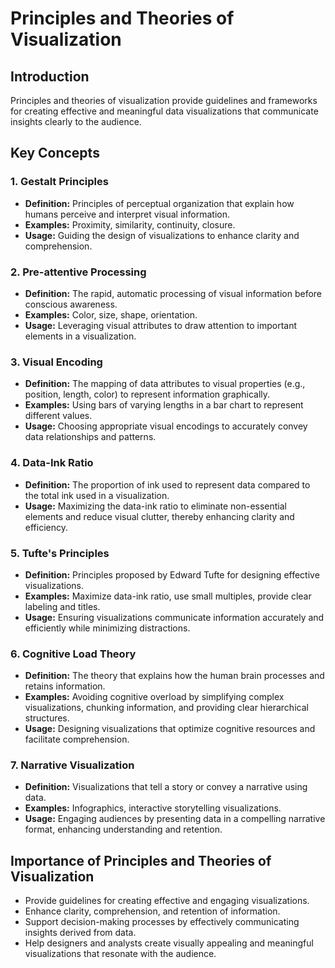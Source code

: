 # Principles and Theories of Visualization

## Introduction
Principles and theories of visualization provide guidelines and frameworks for creating effective and meaningful data visualizations that communicate insights clearly to the audience.

## Key Concepts

### 1. Gestalt Principles
- **Definition:** Principles of perceptual organization that explain how humans perceive and interpret visual information.
- **Examples:** Proximity, similarity, continuity, closure.
- **Usage:** Guiding the design of visualizations to enhance clarity and comprehension.

### 2. Pre-attentive Processing
- **Definition:** The rapid, automatic processing of visual information before conscious awareness.
- **Examples:** Color, size, shape, orientation.
- **Usage:** Leveraging visual attributes to draw attention to important elements in a visualization.

### 3. Visual Encoding
- **Definition:** The mapping of data attributes to visual properties (e.g., position, length, color) to represent information graphically.
- **Examples:** Using bars of varying lengths in a bar chart to represent different values.
- **Usage:** Choosing appropriate visual encodings to accurately convey data relationships and patterns.

### 4. Data-Ink Ratio
- **Definition:** The proportion of ink used to represent data compared to the total ink used in a visualization.
- **Usage:** Maximizing the data-ink ratio to eliminate non-essential elements and reduce visual clutter, thereby enhancing clarity and efficiency.

### 5. Tufte's Principles
- **Definition:** Principles proposed by Edward Tufte for designing effective visualizations.
- **Examples:** Maximize data-ink ratio, use small multiples, provide clear labeling and titles.
- **Usage:** Ensuring visualizations communicate information accurately and efficiently while minimizing distractions.

### 6. Cognitive Load Theory
- **Definition:** The theory that explains how the human brain processes and retains information.
- **Examples:** Avoiding cognitive overload by simplifying complex visualizations, chunking information, and providing clear hierarchical structures.
- **Usage:** Designing visualizations that optimize cognitive resources and facilitate comprehension.

### 7. Narrative Visualization
- **Definition:** Visualizations that tell a story or convey a narrative using data.
- **Examples:** Infographics, interactive storytelling visualizations.
- **Usage:** Engaging audiences by presenting data in a compelling narrative format, enhancing understanding and retention.

## Importance of Principles and Theories of Visualization
- Provide guidelines for creating effective and engaging visualizations.
- Enhance clarity, comprehension, and retention of information.
- Support decision-making processes by effectively communicating insights derived from data.
- Help designers and analysts create visually appealing and meaningful visualizations that resonate with the audience.
